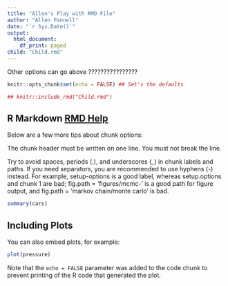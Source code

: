 ```yaml
---
title: "Allen's Play with RMD File"
author: "Allen Pannell"
date: "`r Sys.Date()`"
output:
  html_document:
    df_print: paged
child: "Child.rmd"
---
```


Other options can go above ????????????????

```r
knitr::opts_chunk$set(echo = FALSE) ## Set's the defaults

## knitr::include_rmd("Child.rmd")
```

## R Markdown  [RMD Help](https://yihui.org/knitr/options/)


Below are a few more tips about chunk options:

The chunk header must be written on one line. You must not break the line.

Try to avoid spaces, periods (.), and underscores (_) in chunk labels and paths. If you need separators, you are recommended to use hyphens (-) instead. For example, setup-options is a good label, whereas setup.options and chunk 1 are bad; fig.path = 'figures/mcmc-' is a good path for figure output, and fig.path = 'markov chain/monte carlo' is bad.

```r
summary(cars)
```

## Including Plots

You can also embed plots, for example:

```r
plot(pressure)
```

Note that the `echo = FALSE` parameter was added to the code chunk to prevent printing of the R code that generated the plot.
